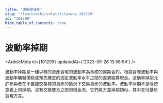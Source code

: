 ```yaml
---
title: "波動率掉期"
slug: "/learn/wiki/volatilityswap-101299"
id: "101299"
hide_table_of_contents: true
---
```



# 波動率掉期

<ArticleMeta id={101299} updatedAt={'2023-09-26 13:58:54'} />
<div className='border-solid border-b border-t-0 my-4 border-[var(--ifm-color-gray-300)]' />

波動率掉期是一種以標的資產實現的波動率為基礎的遠期合約。根據實際波動率與波動率觸發價格或預先確定的固定波動率水平之間的差異結算現金。波動率掉期允許參與者在不直接交易標的資產的情況下交易資產的波動率。波動率掉期不是傳統意義上的掉期，沒有交換雙方之間的現金流。它們與方差掉期類似，其中支付基於實現方差。
